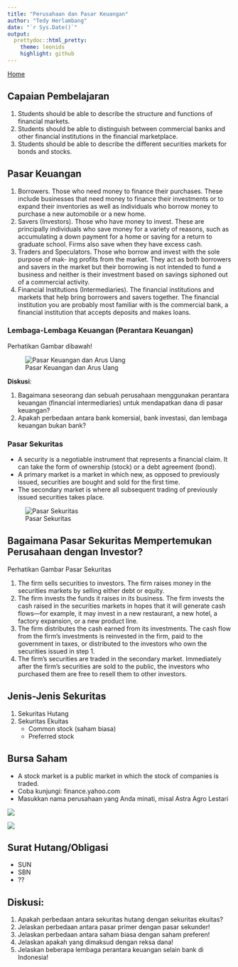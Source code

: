 ```yaml
---
title: "Perusahaan dan Pasar Keuangan"
author: "Tedy Herlambang"
date: "`r Sys.Date()`"
output:
  prettydoc::html_pretty:
    theme: leonids
    highlight: github
---
```


[Home](https://bangtedy.github.io/menkeu23)

## Capaian Pembelajaran

1. Students should be able to describe the structure and functions of 
financial markets.
2. Students should be able to distinguish between commercial banks 
and other financial institutions in the financial marketplace.
3. Students should be able to describe the different securities markets 
for bonds and stocks.

## Pasar Keuangan

1. Borrowers. Those who need money to finance their purchases. These include businesses that need money to finance their investments or to expand their inventories as well as individuals who borrow money to purchase a new automobile or a new home.
2. Savers (Investors). Those who have money to invest. These are principally individuals who save money for a variety of reasons, such as accumulating a down payment for a home or saving for a return to graduate school. Firms also save when they have excess cash.
3. Traders and Speculators. Those who borrow and invest with the sole purpose of mak-
ing profits from the market. They act as both borrowers and savers in the market but their borrowing is not intended to fund a business and neither is their investment based on savings siphoned out of a commercial activity.
4. Financial Institutions (Intermediaries). The financial institutions and markets that help bring borrowers and savers together. The financial institution you are probably most familiar with is the commercial bank, a financial institution that accepts deposits and makes loans.

### Lembaga-Lembaga Keuangan (Perantara Keuangan)

Perhatikan Gambar dibawah!

![Pasar Keuangan dan Arus Uang](pasarkeu-arusuang.png)


**Diskusi**:

1. Bagaimana seseorang dan sebuah perusahaan menggunakan perantara keuangan (financial intermediaries) untuk mendapatkan dana di pasar keuangan?
2. Apakah perbedaan antara bank komersial, bank investasi, dan lembaga keuangan bukan bank?

### Pasar Sekuritas

-  A security is a negotiable instrument that represents a financial claim. It can take the form of ownership (stock) or a debt agreement (bond).
- A primary market is a market in which new, as opposed to previously issued, securities are bought and sold for the first time.
- The secondary market is where all subsequent trading of previously issued securities takes place.

![Pasar Sekuritas](pasarsekuritas.png)

## Bagaimana Pasar Sekuritas Mempertemukan Perusahaan dengan Investor?

Perhatikan Gambar Pasar Sekuritas

1. The firm sells securities to investors. The firm raises money in the securities markets by selling either debt or equity.
2. The firm invests the funds it raises in its business. The firm invests the cash raised in the securities markets in hopes that it will generate cash flows—for example, it may invest in a new restaurant, a new hotel, a factory expansion, or a new product line.
3. The firm distributes the cash earned from its investments. The cash flow from 
the firm’s investments is reinvested in the firm, paid to the government in taxes, or distributed to the investors who own the securities issued in step 1.
4. The firm’s securities are traded in the secondary market. Immediately after the 
firm’s securities are sold to the public, the investors who purchased them are free to resell them to other investors.

## Jenis-Jenis Sekuritas

1. Sekuritas Hutang
2. Sekuritas Ekuitas
    - Common stock (saham biasa)
    - Preferred stock

## Bursa Saham

- A stock market is a public market in which the stock of companies is traded.
- Coba kunjungi: finance.yahoo.com
- Masukkan nama perusahaan yang Anda minati, misal Astra Agro Lestari

![](astraagro.png)


![](astraagro2.png)

## Surat Hutang/Obligasi

- SUN
- SBN
- ??

## Diskusi:
1. Apakah perbedaan antara sekuritas hutang dengan sekuritas ekuitas?
2. Jelaskan perbedaan antara pasar primer dengan pasar sekunder!
3. Jelaskan perbedaan antara saham biasa dengan saham preferen!
4. Jelaskan apakah yang dimaksud dengan reksa dana!
5. Jelaskan beberapa lembaga perantara keuangan selain bank di Indonesia!




